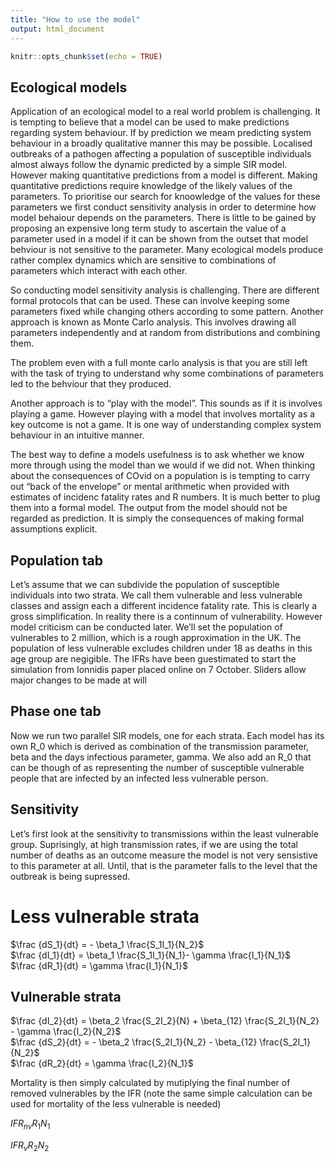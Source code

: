 ```yaml
---
title: "How to use the model"
output: html_document
---
```


```r
knitr::opts_chunk$set(echo = TRUE)
```


## Ecological models

Application of an ecological model to a real world problem is challenging. It is tempting to believe that a model can be used to make predictions regarding system behaviour. If by prediction we meam predicting system behaviour in a broadly qualitative manner this may be possible. Localised outbreaks of a pathogen affecting a population of susceptible individuals almost always follow the dynamic predicted by a simple SIR model.
However making quantitative predictions from a model is different. Making quantitative predictions require knowledge of the likely values of the parameters. To prioritise our search for knoowledge of the values for these parameters we first conduct sensitivity analysis in order to determine how model behaiour depends on the parameters. There is little to be gained by proposing an expensive long term study to ascertain the value of a parameter used in a model if it can be shown from the outset that model behviour is not sensitive to the parameter. 
Many ecological models produce rather complex dynamics which are sensitive to combinations of parameters which interact with each other.

So conducting model sensitivity analysis is challenging. There are different formal protocols that can be used. These can involve keeping some parameters fixed while changing others according to some pattern. Another approach is known as Monte Carlo analysis. This involves drawing all parameters independently and at random from distributions and combining them. 

The problem even with a full monte carlo analysis is that you are still left with the task of trying to understand why some combinations of parameters led to the behviour that they produced.

Another approach is to "play with the model". This sounds as if it is involves playing a game. However playing with a model that involves mortality as a key outcome is not a game. It is one way of understanding complex system behaviour in an intuitive manner.

The best way to define a models usefulness is to ask whether we know more through using the model than we would if we did not. When thinking about the consequences of COvid on a population is is tempting to carry out "back of the envelope" or mental arithmetic when provided with estimates of incidenc fatality rates and R numbers. It is much better to plug them into a formal model. The output from the model should not be regarded as prediction. It is simply the consequences of making formal assumptions explicit.

## Population tab

Let's assume that we can subdivide the population of susceptible individuals into two strata. We call them vulnerable and less vulnerable classes and assign each a different incidence fatality rate. This is clearly a gross simplification. In reality there is a continnum of vulnerability. However model criticism can be conducted later. We'll set the population of vulnerables to 2 million, which is a rough approximation in the UK. The population of less vulnerable excludes children under 18 as deaths in this age group are negigible. The IFRs have been guestimated to start the simulation from Ionnidis paper placed online on 7 October. Sliders allow major changes to be made at will

## Phase one tab

Now we run two parallel SIR models, one for each strata. Each model has its own R_0 which is derived as combination of the transmission parameter, beta and the days infectious parameter, gamma. We also add an R_0 that can be though of as representing the number of susceptible vulnerable people that are infected by an infected less vulnerable person. 


## Sensitivity

Let's first look at the sensitivity to transmissions within the least vulnerable group. Suprisingly, at high transmission rates, if we are using the total number of deaths as an outcome measure the model is not very sensistive to this parameter at all. Until, that is the parameter falls to the level that the outbreak is being supressed.

# Less vulnerable strata

$\frac {dS_1}{dt} = - \beta_1 \frac{S_1I_1}{N_2}$   
$\frac {dI_1}{dt} =  \beta_1 \frac{S_1I_1}{N_1}- \gamma \frac{I_1}{N_1}$  
$\frac {dR_1}{dt} =  \gamma \frac{I_1}{N_1}$  

## Vulnerable strata

$\frac {dI_2}{dt} =  \beta_2 \frac{S_2I_2}{N}  + \beta_{12} \frac{S_2I_1}{N_2} - \gamma \frac{I_2}{N_2}$  
$\frac {dS_2}{dt} = - \beta_2 \frac{S_2I_1}{N_2} - \beta_{12} \frac{S_2I_1}{N_2}$    
$\frac {dR_2}{dt} =  \gamma \frac{I_2}{N_1}$  

Mortality is then simply calculated by mutiplying the final number of removed vulnerables by the IFR (note the same simple calculation can be used for mortality of the less vulnerable is needed)

$IFR_{nv} R_1N_1$

$IFR_{v} R_2N_2$


















